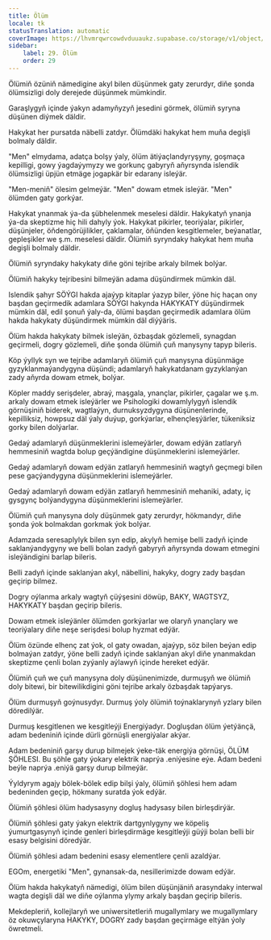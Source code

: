 ```yaml
---
title: Ölüm
locale: tk
statusTranslation: automatic
coverImage: https://lhvmrqwrcowdvduuaukz.supabase.co/storage/v1/object/public/strapi-uploads/small_cover-educacion-fundamental.webp-2d51a7828a2b1309555be27f7e2a61a0.webp
sidebar:
    label: 29. Ölüm
    order: 29
---
```

Ölümiň özüniň nämedigine akyl bilen düşünmek gaty zerurdyr, diňe şonda ölümsizligi doly derejede düşünmek mümkindir.

Garaşlygyň içinde ýakyn adamyňyzyň jesedini görmek, ölümiň syryna düşünen diýmek däldir.

Hakykat her pursatda näbelli zatdyr. Ölümdäki hakykat hem muňa degişli bolmaly däldir.

"Men" elmydama, adatça bolşy ýaly, ölüm ätiýaçlandyryşyny, goşmaça kepilligi, gowy ýagdaýymyzy we gorkunç gabyryň aňyrsynda islendik ölümsizligi üpjün etmäge jogapkär bir edarany isleýär.

"Men-meniň" ölesim gelmeýär. "Men" dowam etmek isleýär. "Men" ölümden gaty gorkýar.

Hakykat ynanmak ýa-da şübhelenmek meselesi däldir. Hakykatyň ynanja ýa-da skeptizme hiç hili dahyly ýok. Hakykat pikirler, teoriýalar, pikirler, düşünjeler, öňdengörüjilikler, çaklamalar, öňünden kesgitlemeler, beýanatlar, gepleşikler we ş.m. meselesi däldir. Ölümiň syryndaky hakykat hem muňa degişli bolmaly däldir.

Ölümiň syryndaky hakykaty diňe göni tejribe arkaly bilmek bolýar.

Ölümiň hakyky tejribesini bilmeýän adama düşündirmek mümkin däl.

Islendik şahyr SÖÝGI hakda ajaýyp kitaplar ýazyp biler, ýöne hiç haçan ony başdan geçirmedik adamlara SÖÝGI hakynda HAKYKATY düşündirmek mümkin däl, edil şonuň ýaly-da, ölümi başdan geçirmedik adamlara ölüm hakda hakykaty düşündirmek mümkin däl diýýäris.

Ölüm hakda hakykaty bilmek isleýän, özbaşdak gözlemeli, synagdan geçirmeli, dogry gözlemeli, diňe şonda ölümiň çuň manysyny tapyp bileris.

Köp ýyllyk syn we tejribe adamlaryň ölümiň çuň manysyna düşünmäge gyzyklanmaýandygyna düşündi; adamlaryň hakykatdanam gyzyklanýan zady aňyrda dowam etmek, bolýar.

Köpler maddy serişdeler, abraý, maşgala, ynançlar, pikirler, çagalar we ş.m. arkaly dowam etmek isleýärler we Psihologiki dowamlylygyň islendik görnüşiniň biderek, wagtlaýyn, durnuksyzdygyna düşünenlerinde, kepilliksiz, howpsuz däl ýaly duýup, gorkýarlar, elhençleşýärler, tükeniksiz gorky bilen dolýarlar.

Gedaý adamlaryň düşünmeklerini islemeýärler, dowam edýän zatlaryň hemmesiniň wagtda bolup geçýändigine düşünmeklerini islemeýärler.

Gedaý adamlaryň dowam edýän zatlaryň hemmesiniň wagtyň geçmegi bilen pese gaçýandygyna düşünmeklerini islemeýärler.

Gedaý adamlaryň dowam edýän zatlaryň hemmesiniň mehaniki, adaty, iç gysgynç bolýandygyna düşünmeklerini islemeýärler.

Ölümiň çuň manysyna doly düşünmek gaty zerurdyr, hökmandyr, diňe şonda ýok bolmakdan gorkmak ýok bolýar.

Adamzada seresaplylyk bilen syn edip, akylyň hemişe belli zadyň içinde saklanýandygyny we belli bolan zadyň gabyryň aňyrsynda dowam etmegini isleýändigini barlap bileris.

Belli zadyň içinde saklanýan akyl, näbellini, hakyky, dogry zady başdan geçirip bilmez.

Dogry oýlanma arkaly wagtyň çüýşesini döwüp, BAKY, WAGTSYZ, HAKYKATY başdan geçirip bileris.

Dowam etmek isleýänler ölümden gorkýarlar we olaryň ynançlary we teoriýalary diňe neşe serişdesi bolup hyzmat edýär.

Ölüm özünde elhenç zat ýok, ol gaty owadan, ajaýyp, söz bilen beýan edip bolmaýan zatdyr, ýöne belli zadyň içinde saklanýan akyl diňe ynanmakdan skeptizme çenli bolan zyýanly aýlawyň içinde hereket edýär.

Ölümiň çuň we çuň manysyna doly düşünenimizde, durmuşyň we ölümiň doly bitewi, bir bitewilikdigini göni tejribe arkaly özbaşdak tapýarys.

Ölüm durmuşyň goýnusydyr. Durmuş ýoly ölümiň toýnaklarynyň yzlary bilen döredilýär.

Durmuş kesgitlenen we kesgitleýji Energiýadyr. Dogluşdan ölüm ýetýänçä, adam bedeniniň içinde dürli görnüşli energiýalar akýar.

Adam bedeniniň garşy durup bilmejek ýeke-täk energiýa görnüşi, ÖLÜM ŞÖHLESI. Bu şöhle gaty ýokary elektrik naprýa .eniýesine eýe. Adam bedeni beýle naprýa .eniýä garşy durup bilmeýär.

Ýyldyrym agajy bölek-bölek edip bilşi ýaly, ölümiň şöhlesi hem adam bedeninden geçip, hökmany suratda ýok edýär.

Ölümiň şöhlesi ölüm hadysasyny dogluş hadysasy bilen birleşdirýär.

Ölümiň şöhlesi gaty ýakyn elektrik dartgynlygyny we köpeliş ýumurtgasynyň içinde genleri birleşdirmäge kesgitleýji güýji bolan belli bir esasy belgisini döredýär.

Ölümiň şöhlesi adam bedenini esasy elementlere çenli azaldýar.

EGOm, energetiki "Men", gynansak-da, nesillerimizde dowam edýär.

Ölüm hakda hakykatyň nämedigi, ölüm bilen düşünjäniň arasyndaky interwal wagta degişli däl we diňe oýlanma ylymy arkaly başdan geçirip bileris.

Mekdepleriň, kollejlaryň we uniwersitetleriň mugallymlary we mugallymlary öz okuwçylaryna HAKYKY, DOGRY zady başdan geçirmäge eltýän ýoly öwretmeli.

